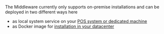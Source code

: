 The Middleware currently only supports on-premise installations and can be deployed in two different ways here

* as local system service on your [POS system or dedicated machine](../../../../../technical-operations/middleware/supported-environments.md)
* as Docker image for [installation in your datacenter](https://github.com/fiskaltrust/product-de-bring-your-own-datacenter)